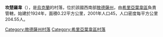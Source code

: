 {{coord|47|28|8|N|30|4|22|E|scale:30000|display=title}}

'''坎楚羅韋'''（{{lang-uk|Канцурове}}），是[[烏克蘭|烏克蘭]]的村落，位於該國西南部[[敖德薩州|敖德薩州]]，由[[希里亞葉韋區|希里亞葉韋區]]負責管轄，始建於1924年，面積0.22平方公里，2001年人口45，人口密度每平方公里204.55人。

{{DEFAULTSORT:Канцурове}}
[[Category:敖德薩州村落|Category:敖德薩州村落]]
[[Category:希里亞葉韋區村落|Category:希里亞葉韋區村落]]


{{Odessa-geo-stub}}